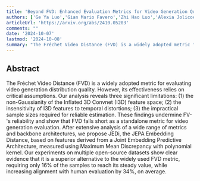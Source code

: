 ```yaml
---
title: 'Beyond FVD: Enhanced Evaluation Metrics for Video Generation Quality'
authors: ['Ge Ya Luo','Gian Mario Favero','Zhi Hao Luo','Alexia Jolicoeur-Martineau','Christopher Pal']
articleUrl: 'https://arxiv.org/abs/2410.05203'
comments: ""
date: '2024-10-07'
lastmod: '2024-10-08'
summary: "The Fréchet Video Distance (FVD) is a widely adopted metric for evaluating video generation distribution quality. However, its effectiveness relies on critical assumptions. Our analysis reveals three significant limitations: (1) the non-Gaussianity of the Inflated 3D Convnet (I3D) feature space; (2) the insensitivity of I3D features to temporal distortions; (3) the impractical sample sizes required for reliable estimation. These findings undermine FVD's reliability and show that FVD falls short as a standalone metric for video generation evaluation. After extensive analysis of a wide range of metrics and backbone architectures, we propose JEDi, the JEPA Embedding Distance, based on features derived from a Joint Embedding Predictive Architecture, measured using Maximum Mean Discrepancy with polynomial kernel. Our experiments on multiple open-source datasets show clear evidence that it is a superior alternative to the widely used FVD metric, requiring only 16% of the samples to reach its steady value, while increasing alignment with human evaluation by 34%, on average."
---
```


## Abstract

The Fréchet Video Distance (FVD) is a widely adopted metric for evaluating video generation distribution quality. However, its effectiveness relies on critical assumptions. Our analysis reveals three significant limitations: (1) the non-Gaussianity of the Inflated 3D Convnet (I3D) feature space; (2) the insensitivity of I3D features to temporal distortions; (3) the impractical sample sizes required for reliable estimation. These findings undermine FV-'s reliability and show that FVD falls short as a standalone metric for video generation evaluation. After extensive analysis of a wide range of metrics and backbone architectures, we propose JEDi, the JEPA Embedding Distance, based on features derived from a Joint Embedding Predictive Architecture, measured using Maximum Mean Discrepancy with polynomial kernel. Our experiments on multiple open-source datasets show clear evidence that it is a superior alternative to the widely used FVD metric, requiring only 16% of the samples to reach its steady value, while increasing alignment with human evaluation by 34%, on average.
